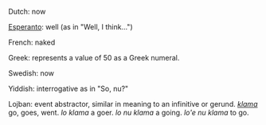Dutch: now

[[Esperanto]]: well (as in "Well, I think...")

French: naked

Greek: represents a value of 50 as a Greek numeral.

Swedish: now

Yiddish: interrogative as in "So, nu?"

Lojban: event abstractor, similar in meaning to an infinitive or gerund. ''[[klama]]'' go, goes, went. ''lo klama'' a goer. ''lo nu klama'' a going. ''lo'e nu klama'' to go.